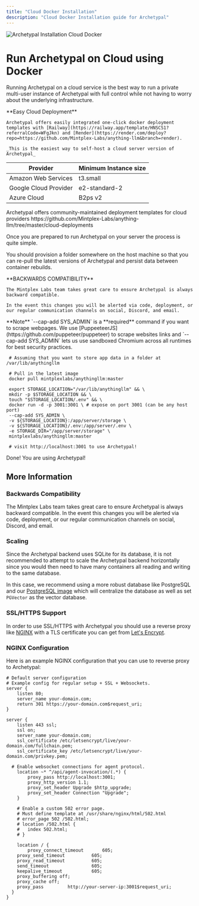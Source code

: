 ```yaml
---
title: "Cloud Docker Installation"
description: "Cloud Docker Installation guide for Archetypal"
---
```



<Image
  src="/images/getting-started/installation/cloud-docker/header-image.png"
  height={1080}
  width={1920}
  quality={100}
  alt="Archetypal Installation Cloud Docker"
/>

# Run Archetypal on Cloud using Docker

Running Archetypal on a cloud service is the best way to run a private multi-user instance of Archetypal with full control while not having to worry about the underlying infrastructure.

<Callout type="info" emoji="💡">
  **Easy Cloud Deployment**

    Archetypal offers easily integrated one-click docker deployment templates with [Railway](https://railway.app/template/HNSCS1?referralCode=WFgJkn) and [Render](https://render.com/deploy?repo=https://github.com/Mintplex-Labs/anything-llm&branch=render).

    _This is the easiest way to self-host a cloud server version of Archetypal_

</Callout>

| Provider              | Minimum Instance size |
| --------------------- | --------------------- |
| Amazon Web Services   | t3.small              |
| Google Cloud Provider | e2-standard-2         |
| Azure Cloud           | B2ps v2               |

<Callout type="info" emoji="💡">
  Archetypal offers community-maintained deployment templates for cloud
  providers
  https://github.com/Mintplex-Labs/anything-llm/tree/master/cloud-deployments
</Callout>

Once you are prepared to run Archetypal on your server the process is quite simple.

You should provision a folder somewhere on the host machine so that you can re-pull the latest versions of Archetypal and persist data between container rebuilds.

<Callout type="warning" emoji="⚠️">
  **BACKWARDS COMPATIBILITY**

    The Mintplex Labs team takes great care to ensure Archetypal is always backward compatible.

    In the event this changes you will be alerted via code, deployment, or our regular communication channels on social, Discord, and email.

</Callout>

<Callout type="info" emoji="️💡">
  **Note** `--cap-add SYS_ADMIN` is a **required** command if you want to scrape
  webpages. We use [PuppeeteerJS](https://github.com/puppeteer/puppeteer) to
  scrape websites links and `--cap-add SYS_ADMIN` lets us use sandboxed Chromium
  across all runtimes for best security practices.
</Callout>

```shell copy showLineNumbers
 # Assuming that you want to store app data in a folder at /var/lib/anythingllm

 # Pull in the latest image
 docker pull mintplexlabs/anythingllm:master

 export STORAGE_LOCATION="/var/lib/anythingllm" && \
 mkdir -p $STORAGE_LOCATION && \
 touch "$STORAGE_LOCATION/.env" && \
 docker run -d -p 3001:3001 \ # expose on port 3001 (can be any host port)
 --cap-add SYS_ADMIN \
 -v ${STORAGE_LOCATION}:/app/server/storage \
 -v ${STORAGE_LOCATION}/.env:/app/server/.env \
 -e STORAGE_DIR="/app/server/storage" \
 mintplexlabs/anythingllm:master

 # visit http://localhost:3001 to use Archetypal!
```

Done! You are using Archetypal!


## More Information

### Backwards Compatibility

The Mintplex Labs team takes great care to ensure Archetypal is always backward compatible.
In the event this changes you will be alerted via code, deployment, or our regular communication channels on social, Discord, and email.

### Scaling

Since the Archetypal backend uses SQLite for its database, it is not recommended to attempt to scale the Archetypal backend horizontally
since you would then need to have many containers all reading and writing to the same database.

In this case, we recommend using a more robust database like PostgreSQL and our [PostgreSQL image](/installation-docker/available-images#pg) which will centralize the database as well as set `PGVector` as the vector database.

### SSL/HTTPS Support

In order to use SSL/HTTPS with Archetypal you should use a reverse proxy like [NGINX](https://www.nginx.com/) with a TLS certificate you can get from [Let's Encrypt](https://letsencrypt.org/).

### NGINX Configuration

Here is an example NGINX configuration that you can use to reverse proxy to Archetypal:

```nginx
# Default server configuration
# Example config for regular setup + SSL + Websockets.
server {
	listen 80;
	server_name your-domain.com;
	return 301 https://your-domain.com$request_uri;
}

server {
	listen 443 ssl;
	ssl on;
	server_name your-domain.com;
	ssl_certificate /etc/letsencrypt/live/your-domain.com/fullchain.pem;
	ssl_certificate_key /etc/letsencrypt/live/your-domain.com/privkey.pem;	

  # Enable websocket connections for agent protocol.
	location ~* ^/api/agent-invocation/(.*) {
		proxy_pass http://localhost:3001;
		proxy_http_version 1.1;
		proxy_set_header Upgrade $http_upgrade;
		proxy_set_header Connection "Upgrade";
	}

	# Enable a custom 502 error page.
	# Must define template at /usr/share/nginx/html/502.html
	# error_page 502 /502.html;
    # location /502.html {
    #   index 502.html;
    # }

	location / {
		proxy_connect_timeout       605;
    proxy_send_timeout          605;
    proxy_read_timeout          605;
    send_timeout                605;
    keepalive_timeout           605;
    proxy_buffering off;
    proxy_cache off;
    proxy_pass         http://your-server-ip:3001$request_uri;
  }
}
```